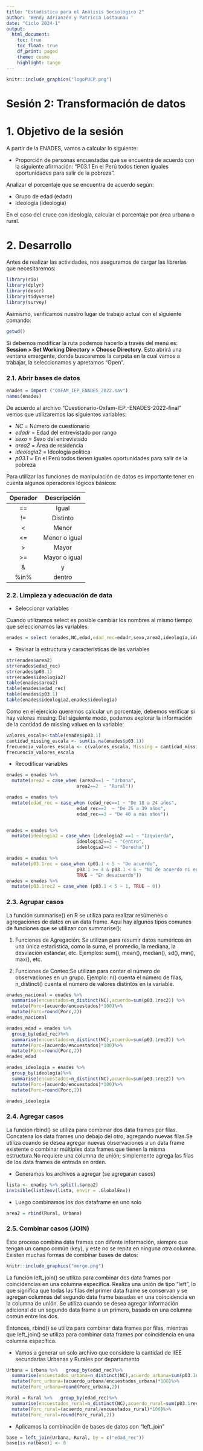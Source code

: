 ```yaml
---
title: "Estadística para el Análisis Sociológico 2"
author: 'Wendy Adrianzén y Patricia Lostaunau '
date: "Ciclo 2024-1"
output:
  html_document:
    toc: true
    toc_float: true
    df_print: paged
    theme: cosmo
    highlight: tango
---
```


```r
knitr::include_graphics("logoPUCP.png") 
```

# Sesión 2: Transformación de datos

# **1. Objetivo de la sesión**

A partir de la ENADES, vamos a calcular lo siguiente:

- Proporción de personas encuestadas que se encuentra de acuerdo con la siguiente afirmación: “P03.1 En el Perú todos tienen iguales oportunidades para salir de la pobreza”.

Analizar el porcentaje que se encuentra de acuerdo según:

- Grupo de edad (edadr)
- Ideología (ideología)

En el caso del cruce con ideología, calcular el porcentaje por área urbana o rural.

# **2. Desarrollo**

Antes de realizar las actividades, nos aseguramos de cargar las librerías que necesitaremos:

```r
library(rio)
library(dplyr)
library(descr)
library(tidyverse)
library(survey)
```

Asimismo, verificamos nuestro lugar de trabajo actual con el siguiente comando:

```r
getwd()
```

Si debemos modificar la ruta podemos hacerlo a través del menú es: **Session > Set Working Directory > Choose Directory**. Esto abrirá una ventana emergente, donde buscaremos la carpeta en la cual vamos a trabajar, la seleccionamos y apretamos "Open".


### **2.1. Abrir bases de datos** 

```r
enades = import ("OXFAM_IEP_ENADES_2022.sav")
names(enades)
```

De acuerdo al archivo "Cuestionario-Oxfam-IEP.-ENADES-2022-final" vemos que utilizaremos las siguientes variables: 

- *NC* = Número de cuestionario
- *edadr* = Edad del entrevistado por rango
- *sexo* = Sexo del entrevistado
- *area2* = Área de residencia
- *ideologia2* = Ideología politica
- *p03.1* = En el Perú todos tienen iguales oportunidades para salir de la pobreza

Para utilizar las funciones de manipulación de datos es importante tener en cuenta algunos operadores lógicos básicos:

| Operador |           Descripción          |
|:-----------:|:---------------------------:|
| ==      |             Igual               |
| !=      |            Distinto             |
| <       |            Menor                |
| <=      |         Menor o igual           |
| >       |            Mayor                |
| >=      |         Mayor o igual           |
| &       |               y                 |
| %in%    |            dentro               |




### **2.2. Limpieza y adecuación de data** 

+ Seleccionar variables

Cuando utilizamos select es posible cambiar los nombres al mismo tiempo que seleccionamos las variables:
```r
enades = select (enades,NC,edad,edad_rec=edadr,sexo,area2,ideología,ideologia2,p03.1) 
```

+ Revisar la estructura y características de las variables

```r
str(enades$area2)
str(enades$edad_rec)
str(enades$p03.1)
str(enades$ideologia2)
table(enades$area2)
table(enades$edad_rec)
table(enades$p03.1)
table(enades$ideologia2,enades$ideología)
```

Como en el ejercicio queremos calcular un porcentaje, debemos verificar si hay valores missing. Del siguiente modo, podemos explorar la información de la cantidad de missing values en la variable:

```r
valores_escala<-table(enades$p03.1)
cantidad_missing_escala <- sum(is.na(enades$p03.1))
frecuencia_valores_escala <- c(valores_escala, Missing = cantidad_missing_escala)
frecuencia_valores_escala
```


+ Recodificar variables

```r
enades = enades %>% 
  mutate(area2 = case_when (area2==1 ~ "Urbana",
                          area2==2  ~ "Rural"))

enades = enades %>% 
  mutate(edad_rec = case_when (edad_rec==1 ~ "De 18 a 24 años",
                          edad_rec==2  ~ "De 25 a 39 años", 
                          edad_rec==3 ~ "De 40 a más años"))


enades = enades %>% 
  mutate(ideologia2 = case_when (ideologia2 ==1 ~ "Izquierda",
                          ideologia2==2 ~ "Centro", 
                          ideologia2==3 ~ "Derecha"))

enades = enades %>% 
  mutate(p03.1rec = case_when (p03.1 < 5 ~ "De acuerdo",
                          p03.1 >= 4 & p03.1 < 6 ~ "Ni de acuerdo ni en desacuerdo",
                          TRUE ~ "En desacuerdo"))
enades = enades %>% 
  mutate(p03.1rec2 = case_when (p03.1 < 5 ~ 1, TRUE ~ 0))
```


### **2.3. Agrupar casos**


La función summarise() en R se utiliza para realizar resúmenes o agregaciones de datos en un data frame. Aquí hay algunos tipos comunes de funciones que se utilizan con summarise():

1. Funciones de Agregación: Se utilizan para resumir datos numéricos en una única estadística, como la suma, el promedio, la mediana, la desviación estándar, etc.
Ejemplos: sum(), mean(), median(), sd(), min(), max(), etc.

2. Funciones de Conteo:Se utilizan para contar el número de observaciones en un grupo. 
Ejemplo: n() cuenta el número de filas, n_distinct() cuenta el número de valores distintos en la variable.



```r
enades_nacional = enades %>% 
  summarise(encuestados=n_distinct(NC),acuerdo=sum(p03.1rec2)) %>% 
  mutate(Porc=(acuerdo/encuestados)*100)%>%
  mutate(Porc=round(Porc,2))
enades_nacional
```


```r
enades_edad = enades %>% 
  group_by(edad_rec)%>%
  summarise(encuestados=n_distinct(NC),acuerdo=sum(p03.1rec2)) %>% 
  mutate(Porc=(acuerdo/encuestados)*100)%>%
  mutate(Porc=round(Porc,2))
enades_edad
```


```r
enades_ideologia = enades %>% 
  group_by(ideología)%>%
  summarise(encuestados=n_distinct(NC),acuerdo=sum(p03.1rec2)) %>% 
  mutate(Porc=(acuerdo/encuestados)*100)%>%
  mutate(Porc=round(Porc,2))

enades_ideologia

```

### **2.4. Agregar casos**

La función rbind() se utiliza para combinar dos data frames por filas. Concatena los data frames uno debajo del otro, agregando nuevas filas.Se utiliza cuando se desea agregar nuevas observaciones a un data frame existente o combinar múltiples data frames que tienen la misma estructura.No requiere una columna de unión; simplemente agrega las filas de los data frames de entrada en orden.


+ Generamos los archivos a agregar (se agregaran casos)

```r
lista <- enades %>% split(.$area2)
invisible(list2env(lista, envir = .GlobalEnv))
```

+ Luego combinamos los dos dataframe en uno solo

```r
area2 = rbind(Rural, Urbana)
```


### **2.5. Combinar casos (JOIN)**

Este proceso combina data frames con difente información, siempre que tengan un campo común (key), y este no se repita en ninguna otra columna. Existen muchas formas de combinar bases de datos:

```r
knitr::include_graphics("merge.png") 
```

La función left_join() se utiliza para combinar dos data frames por coincidencias en una columna específica. Realiza una unión de tipo "left", lo que significa que todas las filas del primer data frame se conservan y se agregan columnas del segundo data frame basadas en una coincidencia en la columna de unión. Se utiliza cuando se desea agregar información adicional de un segundo data frame a un primero, basado en una columna común entre los dos.

Entonces, rbind() se utiliza para combinar data frames por filas, mientras que left_join() se utiliza para combinar data frames por coincidencia en una columna específica.


+ Vamos a generar un solo archivo que considere la cantidad de IIEE secundarias Urbanas y Rurales por departamento

```r
Urbana = Urbana %>%   group_by(edad_rec)%>%
  summarise(encuestados_urbana=n_distinct(NC),acuerdo_urbana=sum(p03.1rec2)) %>% 
  mutate(Porc_urbana=(acuerdo_urbana/encuestados_urbana)*100)%>%
  mutate(Porc_urbana=round(Porc_urbana,2))

Rural = Rural %>%   group_by(edad_rec)%>%
  summarise(encuestados_rural=n_distinct(NC),acuerdo_rural=sum(p03.1rec2)) %>% 
  mutate(Porc_rural=(acuerdo_rural/encuestados_rural)*100)%>%
  mutate(Porc_rural=round(Porc_rural,2))
```

+ Aplicamos la combinación de bases de datos con "left_join"

```r
base = left_join(Urbana, Rural, by = c("edad_rec"))
base[is.na(base)] <- 0
```




